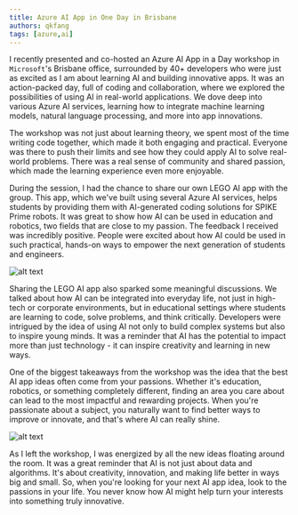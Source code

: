 ```yaml
---
title: Azure AI App in One Day in Brisbane
authors: qkfang
tags: [azure,ai]
---
```


I recently presented and co-hosted an Azure AI App in a Day workshop in `Microsoft`'s Brisbane office, surrounded by 40+ developers who were just as excited as I am about learning AI and building innovative apps. It was an action-packed day, full of coding and collaboration, where we explored the possibilities of using AI in real-world applications. We dove deep into various Azure AI services, learning how to integrate machine learning models, natural language processing, and more into app innovations.

The workshop was not just about learning theory, we spent most of the time writing code together, which made it both engaging and practical. Everyone was there to push their limits and see how they could apply AI to solve real-world problems. There was a real sense of community and shared passion, which made the learning experience even more enjoyable.

During the session, I had the chance to share our own LEGO AI app with the group. This app, which we've built using several Azure AI services, helps students by providing them with AI-generated coding solutions for SPIKE Prime robots. It was great to show how AI can be used in education and robotics, two fields that are close to my passion. The feedback I received was incredibly positive. People were excited about how AI could be used in such practical, hands-on ways to empower the next generation of students and engineers.

![alt text](images/azure-ai-app-1-day-share.jpg)

Sharing the LEGO AI app also sparked some meaningful discussions. We talked about how AI can be integrated into everyday life, not just in high-tech or corporate environments, but in educational settings where students are learning to code, solve problems, and think critically. Developers were intrigued by the idea of using AI not only to build complex systems but also to inspire young minds. It was a reminder that AI has the potential to impact more than just technology - it can inspire creativity and learning in new ways.

One of the biggest takeaways from the workshop was the idea that the best AI app ideas often come from your passions. Whether it's education, robotics, or something completely different, finding an area you care about can lead to the most impactful and rewarding projects. When you're passionate about a subject, you naturally want to find better ways to improve or innovate, and that's where AI can really shine.


![alt text](images/azure-ai-app-1-day.jpg)

As I left the workshop, I was energized by all the new ideas floating around the room. It was a great reminder that AI is not just about data and algorithms. It's about creativity, innovation, and making life better in ways big and small. So, when you're looking for your next AI app idea, look to the passions in your life. You never know how AI might help turn your interests into something truly innovative.
